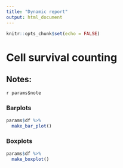```yaml
---
title: "Dynamic report"
output: html_document
---
```


```r
knitr::opts_chunk$set(echo = FALSE)
```

# Cell survival counting

## Notes:

`r params$note`

### Barplots

```r
params$df %>% 
  make_bar_plot()
```

### Boxplots

```r
params$df %>% 
  make_boxplot()
```
